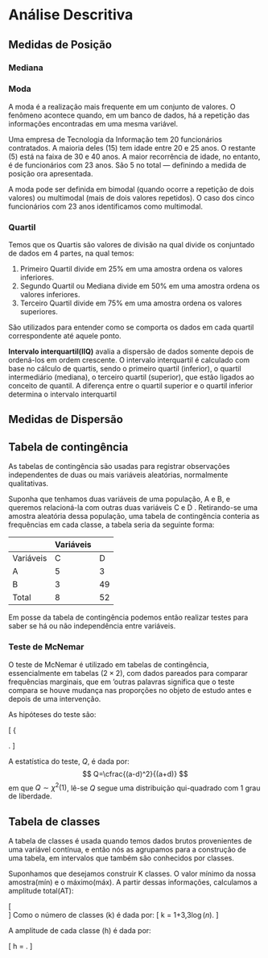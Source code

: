 # Análise Descritiva 

## Medidas de Posição

### Mediana

### Moda

 A moda é a realização mais frequente em um conjunto de valores. O fenômeno acontece quando, em um banco de dados, há a repetição das informações encontradas em uma mesma variável. 
 
 Uma empresa de Tecnologia da Informação tem 20 funcionários contratados. A maioria deles (15) tem idade entre 20 e 25 anos. O restante (5) está na faixa de 30 e 40 anos. A maior recorrência de idade, no entanto, é de funcionários com 23 anos. São 5 no total — definindo a medida de posição ora apresentada.

A moda pode ser definida em bimodal (quando ocorre a repetição de dois valores) ou multimodal (mais de dois valores repetidos). O caso dos cinco funcionários com 23 anos identificamos como multimodal. 

### Quartil


Temos que os Quartis são valores de divisão na qual divide os conjuntado de dados em 4 partes, na qual temos:


1. Primeiro Quartil divide em $25\%$ em uma amostra ordena os valores inferiores.
2. Segundo Quartil ou Mediana divide em $50\%$ em uma amostra ordena os valores inferiores.
3.  Terceiro Quartil divide em $75\%$ em uma amostra ordena os valores superiores.




São utilizados para entender como se comporta os dados em cada quartil correspondente até aquele ponto.  


 **Intervalo interquartil(IIQ)** avalia a dispersão de dados somente depois de ordená-los em ordem crescente. O intervalo interquartil é calculado com base no cálculo de quartis, sendo o primeiro quartil (inferior), o quartil intermediário (mediana), o terceiro quartil (superior), que estão ligados ao conceito de quantil. A diferença entre o quartil superior e o quartil inferior determina o intervalo interquartil
 
## Medidas de  Dispersão

## Tabela de contingência
As tabelas de contingência são usadas para registrar observações independentes de duas ou mais variáveis aleatórias, normalmente qualitativas.

Suponha que tenhamos duas variáveis de uma população, A e B, e queremos relacioná-la com outras duas variáveis C e D . Retirando-se uma amostra aleatória dessa população, uma tabela de contingência conteria as frequências em cada classe, a tabela seria da seguinte forma:

|           | Variáveis                          |
|-----------|-------------------------------|----|
| Variáveis | C                             | D  |
| A         | 5                             | 3  |
| B         | 3                             | 49 |
| Total     | 8                             | 52 |


Em posse da tabela de contingência podemos então realizar testes para saber se há ou não independência entre variáveis.




### Teste de McNemar 
O teste de McNemar é utilizado em tabelas de contingência, essencialmente em tabelas $(2\times2)$, com dados pareados para comparar frequências marginais, que em 'outras palavras significa que o teste compara se houve mudança nas proporções no objeto de estudo antes e depois de uma intervenção. 

As hipóteses do teste são:

\[
 \left\{  \begin{array}{l}
H_0: \text{As variáveis linha e coluna possuem as mesmas proporções},\\
H_1:  \text{As variáveis linha e coluna possuem proporções diferentes}. \\ 
\end{array} \right.
\]

A estatística do teste, $Q$, é dada por:
$$ Q=\cfrac{(a-d)^2}{(a+d)} $$
em que $Q \sim \chi^2(1)$, lê-se $Q$ segue uma distribuição qui-quadrado com 1 grau de liberdade.

## Tabela de classes 

A tabela de classes é usada quando temos dados brutos provenientes de uma variável contínua, e então nós as agrupamos para a construção de uma tabela, em intervalos que também são conhecidos por classes.

Suponhamos que desejamos construir K classes. O valor mínimo da nossa amostra(mín) e o máximo(máx). A partir dessas informações, calculamos a amplitude total(AT):


\[ \text{AT = máx – mín.}    
\]
Como o número de classes (k) é dada por:
\[
    k = 1+3,3$\log(n)$.
\]

A amplitude de cada classe (h) é dada por:

\[
    h = \frac{AT}{k}.
\]  

